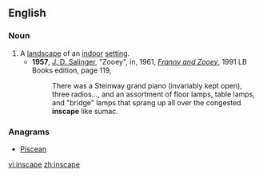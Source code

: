 ==English==
{{wikipedia|Inscape (visual art)#Architectural_interiors_as_.27inscapes.27|Inscape}}

===Noun===
{{en-noun|s}}

# A [[landscape]] of an [[indoor]] [[setting]].
#* '''1957''', [[w:J. D. Salinger|J. D. Salinger]], "Zooey", in, 1961, ''[[w:Franny and Zooey|Franny and Zooey]]'', 1991 LB Books edition, page 119,
#*: There was a Steinway grand piano (invariably kept open), three radios..., and an assortment of floor lamps, table lamps, and "bridge" lamps that sprang up all over the congested '''inscape''' like sumac.

===Anagrams===
* [[Piscean#English|Piscean]]

[[vi:inscape]]
[[zh:inscape]]